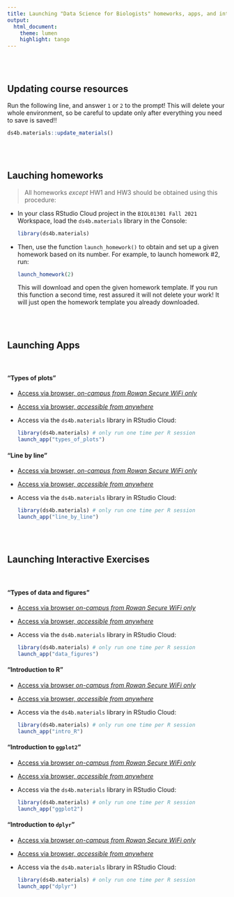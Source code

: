 ```yaml
---
title: Launching "Data Science for Biologists" homeworks, apps, and interactive exercises
output: 
  html_document:
    theme: lumen
    highlight: tango
---
```

<br><br>

## Updating course resources

Run the following line, and answer `1` or `2` to the prompt! This will delete your whole environment, so be careful to update only after everything you need to save is saved!!

```r
ds4b.materials::update_materials()
```

<br><br>

## Lauching homeworks

> All homeworks _except_ HW1 and HW3 should be obtained using this procedure:


+ In your class RStudio Cloud project in the `BIOL01301 Fall 2021` Workspace, load the `ds4b.materials` library in the Console:
  ```r
  library(ds4b.materials)
  ```

+ Then, use the function `launch_homework()` to obtain and set up a given homework based on its number. For example, to launch homework #2, run:
  ```r
  launch_homework(2)
  ```
  
  This will download and open the given homework template. If you run this function a second time, rest assured it will not delete your work! It will just open the homework template you already downloaded.


<br><br>

## Launching Apps
<br>

#### "Types of plots"

+ [Access via browser, _on-campus from Rowan Secure WiFi only_](http://10.33.168.74:3838/spielman/types.of.plots)
+ [Access via browser, _accessible from anywhere_](https://sjspielman.shinyapps.io/types_of_plots)
+ Access via the `ds4b.materials` library in RStudio Cloud:

  ```r
  library(ds4b.materials) # only run one time per R session
  launch_app("types_of_plots")
  ```


#### "Line by line"

+ [Access via browser, _on-campus from Rowan Secure WiFi only_](http://10.33.168.74:3838/spielman/ds4b.materials/inst/apps/line_by_line/)
+ [Access via browser, _accessible from anywhere_](https://sjspielman.shinyapps.io/line_by_line)
+ Access via the `ds4b.materials` library in RStudio Cloud:

  ```r
  library(ds4b.materials) # only run one time per R session
  launch_app("line_by_line")
  ```

<br><br>


## Launching Interactive Exercises 

<br>

#### "Types of data and figures"

+ [Access via browser _on-campus from Rowan Secure WiFi only_](http://10.33.168.74:3838/spielman/ds4b.materials/inst/tutorials/data_figures/)
+ [Access via browser, _accessible from anywhere_](https://sjspielman.shinyapps.io/data_figures)
+ Access via the `ds4b.materials` library in RStudio Cloud:

  ```r
  library(ds4b.materials) # only run one time per R session
  launch_app("data_figures")
  ```

#### "Introduction to R"

+ [Access via browser _on-campus from Rowan Secure WiFi only_](http://10.33.168.74:3838/spielman/ds4b.materials/inst/tutorials/intro_R)
+ [Access via browser, _accessible from anywhere_](https://sjspielman.shinyapps.io/intro_R)

+ Access via the `ds4b.materials` library in RStudio Cloud:

  ```r
  library(ds4b.materials) # only run one time per R session
  launch_app("intro_R")
  ```


#### "Introduction to `ggplot2`"

+ [Access via browser _on-campus from Rowan Secure WiFi only_](http://10.33.168.74:3838/spielman/ds4b.materials/inst/tutorials/ggplot2)
+ [Access via browser, _accessible from anywhere_](https://sjspielman.shinyapps.io/ggplot2)

+ Access via the `ds4b.materials` library in RStudio Cloud:

  ```r
  library(ds4b.materials) # only run one time per R session
  launch_app("ggplot2")
  ```


#### "Introduction to `dplyr`"

+ [Access via browser _on-campus from Rowan Secure WiFi only_](http://10.33.168.74:3838/spielman/ds4b.materials/inst/tutorials/dplyr)
+ [Access via browser, _accessible from anywhere_](https://sjspielman.shinyapps.io/dplyr)

+ Access via the `ds4b.materials` library in RStudio Cloud:

  ```r
  library(ds4b.materials) # only run one time per R session
  launch_app("dplyr")
  ```
  
  